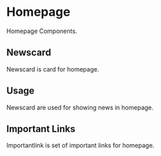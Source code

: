 
<Meta title="NIT PATNA|Homepage" />

# Homepage
  Homepage Components.
  
## Newscard
Newscard is card for homepage.

## Usage
Newscard are used for showing news in homepage.

<Preview withToolbar>
  <Story name="News Card">
          <Newscard head="Workshop organised" detail="IEEE organised a Workshop for the students of 1st and 2nd year on the grand.." />
  </Story>
</Preview>

## Important Links
Importantlink is set of important links for homepage.

<Preview withToolbar>
  <Story name="Important Links">
    <Importantlink />
  </Story>
</Preview>